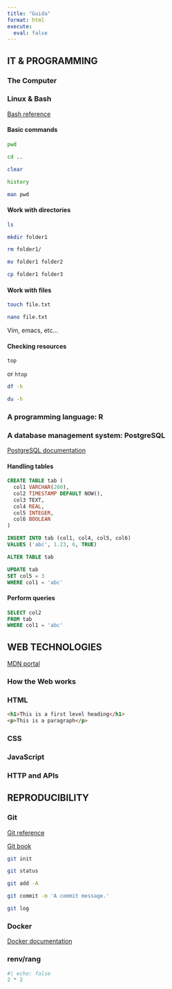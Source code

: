 ```yaml
---
title: "Guida"
format: html
execute: 
  eval: false
---
```


## IT & PROGRAMMING

### The Computer

### Linux & Bash

[Bash reference](https://www.gnu.org/software/bash/manual/bash.html)

#### Basic commands

```bash
pwd
```

```bash
cd ..
```

```bash
clear
```

```bash
history
```

```bash
man pwd
```

#### Work with directories

```bash
ls
```

```bash
mkdir folder1
```

```bash
rm folder1/
```

```bash
mv folder1 folder2
```

```bash
cp folder1 folder3
```

#### Work with files

```bash
touch file.txt
```

```bash
nano file.txt
```

Vim, emacs, etc...

#### Checking resources

```bash
top
```

or `htop`

```bash
df -h
```

```bash
du -h
```

### A programming language: R

### A database management system: PostgreSQL

[PostgreSQL documentation](https://www.postgresql.org/docs/14/index.html)

#### Handling tables

```sql
CREATE TABLE tab (
  col1 VARCHAR(200),
  col2 TIMESTAMP DEFAULT NOW(),
  col3 TEXT,
  col4 REAL,
  col5 INTEGER,
  col6 BOOLEAN
)
```

```sql
INSERT INTO tab (col1, col4, col5, col6) 
VALUES ('abc', 1.23, 6, TRUE)
```

```sql
ALTER TABLE tab
```

```sql
UPDATE tab
SET col5 = 3
WHERE col1 = 'abc'
```

#### Perform queries

```sql
SELECT col2
FROM tab
WHERE col1 = 'abc'
```

## WEB TECHNOLOGIES

[MDN portal](https://developer.mozilla.org/en-US/)

### How the Web works

### HTML

```html
<h1>This is a first level heading</h1>
<p>This is a paragraph</p>
```

### CSS

### JavaScript

### HTTP and APIs

## REPRODUCIBILITY

### Git

[Git reference](https://git-scm.com/docs)

[Git book](https://git-scm.com/book/en/v2)

```bash
git init
```

```bash
git status
```

```bash
git add -A
```

```bash
git commit -m 'A commit message.'
```

```bash
git log
```

### Docker

[Docker documentation](https://docs.docker.com/)

### renv/rang

```r
#| echo: false
2 * 2
```
